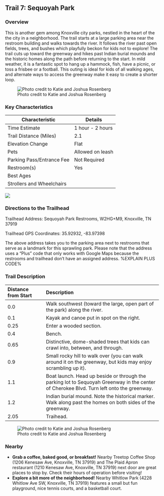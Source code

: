 ## Trail 7: Sequoyah Park

### Overview

This is another gem among Knoxville city parks, nestled in the heart of the the city in a neighborhood. The trail starts at a large parking area near the restroom building and walks towards the river. It follows the river past open fields, trees, and bushes which playfully beckon for kids not to explore! The trail cuts up toward the greenway and hikes past Indian burial mounds and the historic homes along the path before returning to the start. In mild weather, it is a fantastic spot to hang up a hammock, fish, have a picnic, or toss a frisbee or a football. This outing is ideal for kids of all walking ages, and alternate ways to access the greenway make it easy to create a shorter loop.

![Photo credit to Katie and Joshua Rosenberg](img/trail-07-figure-01.jpg)

### Key Characteristics

| **Characteristic**        | **Details**      |
|---------------------------|------------------|
| Time Estimate             | 1 hour - 2 hours |
| Trail Distance (Miles)    | 2.1              |
| Elevation Change          | Flat             |
| Pets                      | Allowed on leash |
| Parking Pass/Entrance Fee | Not Required     |
| Restroom(s)               | Yes              |
| Best Ages                 |                  |
| Strollers and Wheelchairs |                  |

![](maps/trail-07-map.jpeg)

### Directions to the Trailhead

Trailhead Address: Sequoyah Park Restrooms, W2HG+M9, Knoxville, TN 37919

Trailhead GPS Coordinates: 35.92932, -83.97398

The above address takes you to the parking area next to restrooms that serve as a landmark for this sprawling park. Please note that the address uses a "Plus" code that only works with Google Maps because the restrooms and trailhead don't have an assigned address. %EXPLAIN PLUS CODE%

### Trail Description

| Distance from Start | Description                                                                                                                              |
|:-----------------|:-----------------------------------------------------|
| 0.0                 | Walk southwest (toward the large, open part of the park) along the river.                                                                |
| 0.1                 | Kayak and canoe put in spot on the right.                                                                                                |
| 0.25                | Enter a wooded section.                                                                                                                  |
| 0.4                 | Bench.                                                                                                                                   |
| 0.65                | Distinctive, dome-shaded trees that kids can crawl into, between, and through.                                                           |
| 0.9                 | Small rocky hill to walk over (you can walk around it on the greenway, but kids may enjoy scrambling up it).                             |
| 1.1                 | Boat launch. Head up beside or through the parking lot to Sequoyah Greenway in the center of Cherokee Blvd. Turn left onto the greenway. |
| 1.2                 | Indian burial mound. Note the historical marker. Walk along past the homes on both sides of the greenway.                                |
| 2.05                | Traihead.                                                                                                                                |

![Photo credit to Katie and Joshua Rosenberg](img/trail-07-figure-02.jpg)

### Nearby

-   **Grab a coffee, baked good, or breakfast!** Nearby Treetop Coffee Shop (1206 Kenesaw Ave, Knoxville, TN 37919) and The Plaid Apron restaurant (1210 Kenesaw Ave, Knoxville, TN 37919) next door are great places to stop by. Check their hours of operation before visiting!
-   **Explore a bit more of the neighborhood!** Nearby Whitlow Park (4228 Whitlow Ave SW, Knoxville, TN 37919) features a small but fun playground, nice tennis courts, and a basketball court.
